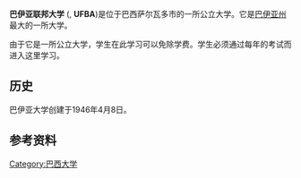 {{distinguish|巴伊亞聯邦學院}}

{{Infobox University
|name              = 巴伊亚联邦大学
|native_name       = Universidade Federal da Bahia
|image_name        = Brasão da UFBA.png
|image_size        = 125px
|caption           = 校徽
|motto             = Virtute spiritus
|mottoeng          = Virtue of the Spirit
|established       = 1946年4月8日
|type              = [[公立大学|公立大学]]
|affiliation       =
|chancellor        =
|rector            = Dora Leal
|head_label        = 
|head              = 
|faculty           = 1,768<ref name="Demonstrativo Financeiro 2010">{{cite web|url=http://www.proplad.ufba.br/estatisticas-f.html|title=Relatório de Administração|year=2010|publisher=UFBA|language=pt|accessdate=30 March 2010|deadurl=yes|archiveurl=https://web.archive.org/web/20100321033522/http://www.proplad.ufba.br/estatisticas-f.html|archivedate=2010年3月21日}}</ref>
|students          = 27,549<ref name="Demonstrativo Financeiro 2010"/>
|undergrad         = 24,075<ref name="Demonstrativo Financeiro 2010"/>
|postgrad          = 3,474<ref name="Demonstrativo Financeiro 2010"/>
|other             = 22,705<ref name="Demonstrativo Financeiro 2010"/>
|city              = [[Salvador,_Bahia|Salvador]] (headquarters), [[Barreiras|Barreiras]], [[Vitória_da_Conquista|Vitória da Conquista]]
|state             = [[巴伊亚州|巴伊亚州]]
|country           = [[巴西|巴西]]
|coor              =
|campus            = [[城市|城市]]
|free_label        =
|free              =
|sports            = 足球、篮球、排球、手球和[[卡波耶拉|卡波耶拉]]
|colors            = [[蓝|蓝]] and [[白|白]]
<span style="background:#007FFF; width:50px; border:1px solid #000;">     </span> <span style="background:#F2F3F4; width:50px; border:1px solid #000;">     </span>
|website           = http://www.portal.ufba.br
}}

'''巴伊亚联邦大学''' ({{lang-pt|Universidade Federal da Bahia}}, '''UFBA''')是位于巴西萨尔瓦多市的一所公立大学。它是[[巴伊亚州|巴伊亚州]]最大的一所大学。

由于它是一所公立大学，学生在此学习可以免除学费。学生必须通过每年的考试而进入这里学习。

==历史==
巴伊亚大学创建于1946年4月8日。 

==参考资料==
{{Reflist|2}}

[[Category:巴西大学|Category:巴西大学]]